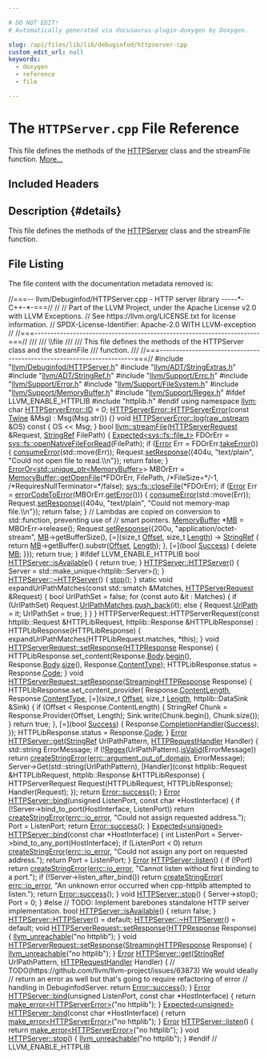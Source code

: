 ```yaml
---

# DO NOT EDIT!
# Automatically generated via docusaurus-plugin-doxygen by Doxygen.

slug: /api/files/lib/lib/debuginfod/httpserver-cpp
custom_edit_url: null
keywords:
  - doxygen
  - reference
  - file

---
```





# The `HTTPServer.cpp` File Reference

<DoxygenPage pluginConfig={pluginConfig}>

This file defines the methods of the <a href="/docs/api/classes/llvm/httpserver">HTTPServer</a> class and the streamFile function. <a href="#details">More...</a>

## Included Headers

<IncludesList>
<IncludesListItem
  filePath="llvm/Debuginfod/HTTPServer.h"
  permalink="/docs/api/files/include/include/llvm/include/llvm/debuginfod/httpserver-h"
  isLocal="true" />
<IncludesListItem
  filePath="llvm/ADT/StringExtras.h"
  permalink="/docs/api/files/include/include/llvm/include/llvm/adt/stringextras-h"
  isLocal="true" />
<IncludesListItem
  filePath="llvm/ADT/StringRef.h"
  permalink="/docs/api/files/include/include/llvm/include/llvm/adt/stringref-h"
  isLocal="true" />
<IncludesListItem
  filePath="llvm/Support/Errc.h"
  permalink="/docs/api/files/include/include/llvm/include/llvm/support/errc-h"
  isLocal="true" />
<IncludesListItem
  filePath="llvm/Support/Error.h"
  permalink="/docs/api/files/include/include/llvm/include/llvm/support/error-h"
  isLocal="true" />
<IncludesListItem
  filePath="llvm/Support/FileSystem.h"
  permalink="/docs/api/files/include/include/llvm/include/llvm/support/filesystem-h"
  isLocal="true" />
<IncludesListItem
  filePath="llvm/Support/MemoryBuffer.h"
  permalink="/docs/api/files/include/include/llvm/include/llvm/support/memorybuffer-h"
  isLocal="true" />
<IncludesListItem
  filePath="llvm/Support/Regex.h"
  permalink="/docs/api/files/include/include/llvm/include/llvm/support/regex-h"
  isLocal="true" />
</IncludesList>

## Description {#details}

This file defines the methods of the <a href="/docs/api/classes/llvm/httpserver">HTTPServer</a> class and the streamFile function.

## File Listing

The file content with the documentation metadata removed is:

<ProgramListing>

<Link id="l00001" /><CodeLine lineNumber="1"><Highlight kind="comment">//===-- llvm/Debuginfod/HTTPServer.cpp - HTTP server library -----&#42;- C++-&#42;-===//</Highlight><Highlight kind="normal"></Highlight></CodeLine>
<Link id="l00002" /><CodeLine lineNumber="2"><Highlight kind="normal"></Highlight><Highlight kind="comment">//</Highlight><Highlight kind="normal"></Highlight></CodeLine>
<Link id="l00003" /><CodeLine lineNumber="3"><Highlight kind="normal"></Highlight><Highlight kind="comment">// Part of the LLVM Project, under the Apache License v2.0 with LLVM Exceptions.</Highlight><Highlight kind="normal"></Highlight></CodeLine>
<Link id="l00004" /><CodeLine lineNumber="4"><Highlight kind="normal"></Highlight><Highlight kind="comment">// See https://llvm.org/LICENSE.txt for license information.</Highlight><Highlight kind="normal"></Highlight></CodeLine>
<Link id="l00005" /><CodeLine lineNumber="5"><Highlight kind="normal"></Highlight><Highlight kind="comment">// SPDX-License-Identifier: Apache-2.0 WITH LLVM-exception</Highlight><Highlight kind="normal"></Highlight></CodeLine>
<Link id="l00006" /><CodeLine lineNumber="6"><Highlight kind="normal"></Highlight><Highlight kind="comment">//</Highlight><Highlight kind="normal"></Highlight></CodeLine>
<Link id="l00007" /><CodeLine lineNumber="7"><Highlight kind="normal"></Highlight><Highlight kind="comment">//===----------------------------------------------------------------------===//</Highlight><Highlight kind="comment"></Highlight></CodeLine>
<Link id="l00008" /><CodeLine lineNumber="8"><Highlight kind="comment">///</Highlight></CodeLine>
<Link id="l00009" /><CodeLine lineNumber="9"><Highlight kind="comment">/// \\file</Highlight></CodeLine>
<Link id="l00010" /><CodeLine lineNumber="10"><Highlight kind="comment">///</Highlight></CodeLine>
<Link id="l00011" /><CodeLine lineNumber="11"><Highlight kind="comment">/// This file defines the methods of the HTTPServer class and the streamFile</Highlight></CodeLine>
<Link id="l00012" /><CodeLine lineNumber="12"><Highlight kind="comment">/// function.</Highlight></CodeLine>
<Link id="l00013" /><CodeLine lineNumber="13"><Highlight kind="comment">///</Highlight><Highlight kind="normal"></Highlight></CodeLine>
<Link id="l00014" /><CodeLine lineNumber="14"><Highlight kind="normal"></Highlight><Highlight kind="comment">//===----------------------------------------------------------------------===//</Highlight><Highlight kind="normal"></Highlight></CodeLine>
<Link id="l00015" /><CodeLine lineNumber="15"><Highlight kind="normal"></Highlight></CodeLine>
<Link id="l00016" /><CodeLine lineNumber="16"><Highlight kind="normal"></Highlight><Highlight kind="preprocessor">#include &quot;<a href="/docs/api/files/include/include/llvm/include/llvm/debuginfod/httpserver-h">llvm/Debuginfod/HTTPServer.h</a>&quot;</Highlight><Highlight kind="normal"></Highlight></CodeLine>
<Link id="l00017" /><CodeLine lineNumber="17"><Highlight kind="normal"></Highlight><Highlight kind="preprocessor">#include &quot;<a href="/docs/api/files/include/include/llvm/include/llvm/adt/stringextras-h">llvm/ADT/StringExtras.h</a>&quot;</Highlight><Highlight kind="normal"></Highlight></CodeLine>
<Link id="l00018" /><CodeLine lineNumber="18"><Highlight kind="normal"></Highlight><Highlight kind="preprocessor">#include &quot;<a href="/docs/api/files/include/include/llvm/include/llvm/adt/stringref-h">llvm/ADT/StringRef.h</a>&quot;</Highlight><Highlight kind="normal"></Highlight></CodeLine>
<Link id="l00019" /><CodeLine lineNumber="19"><Highlight kind="normal"></Highlight><Highlight kind="preprocessor">#include &quot;<a href="/docs/api/files/include/include/llvm/include/llvm/support/errc-h">llvm/Support/Errc.h</a>&quot;</Highlight><Highlight kind="normal"></Highlight></CodeLine>
<Link id="l00020" /><CodeLine lineNumber="20"><Highlight kind="normal"></Highlight><Highlight kind="preprocessor">#include &quot;<a href="/docs/api/files/include/include/llvm/include/llvm/support/error-h">llvm/Support/Error.h</a>&quot;</Highlight><Highlight kind="normal"></Highlight></CodeLine>
<Link id="l00021" /><CodeLine lineNumber="21"><Highlight kind="normal"></Highlight><Highlight kind="preprocessor">#include &quot;<a href="/docs/api/files/include/include/llvm/include/llvm/support/filesystem-h">llvm/Support/FileSystem.h</a>&quot;</Highlight><Highlight kind="normal"></Highlight></CodeLine>
<Link id="l00022" /><CodeLine lineNumber="22"><Highlight kind="normal"></Highlight><Highlight kind="preprocessor">#include &quot;<a href="/docs/api/files/include/include/llvm/include/llvm/support/memorybuffer-h">llvm/Support/MemoryBuffer.h</a>&quot;</Highlight><Highlight kind="normal"></Highlight></CodeLine>
<Link id="l00023" /><CodeLine lineNumber="23"><Highlight kind="normal"></Highlight><Highlight kind="preprocessor">#include &quot;<a href="/docs/api/files/include/include/llvm/include/llvm/support/regex-h">llvm/Support/Regex.h</a>&quot;</Highlight><Highlight kind="normal"></Highlight></CodeLine>
<Link id="l00024" /><CodeLine lineNumber="24"><Highlight kind="normal"></Highlight></CodeLine>
<Link id="l00025" /><CodeLine lineNumber="25"><Highlight kind="normal"></Highlight><Highlight kind="preprocessor">#ifdef LLVM&#95;ENABLE&#95;HTTPLIB</Highlight><Highlight kind="normal"></Highlight></CodeLine>
<Link id="l00026" /><CodeLine lineNumber="26"><Highlight kind="normal"></Highlight><Highlight kind="preprocessor">#include &quot;httplib.h&quot;</Highlight><Highlight kind="normal"></Highlight></CodeLine>
<Link id="l00027" /><CodeLine lineNumber="27"><Highlight kind="normal"></Highlight><Highlight kind="preprocessor">#endif</Highlight><Highlight kind="normal"></Highlight></CodeLine>
<Link id="l00028" /><CodeLine lineNumber="28"><Highlight kind="normal"></Highlight></CodeLine>
<Link id="l00029" /><CodeLine lineNumber="29"><Highlight kind="normal"></Highlight><Highlight kind="keyword">using namespace </Highlight><Highlight kind="normal"><a href="/docs/api/namespaces/llvm">llvm</a>;</Highlight></CodeLine>
<Link id="l00030" /><CodeLine lineNumber="30"><Highlight kind="normal"></Highlight></CodeLine>
<Link id="l00031" /><CodeLine lineNumber="31"><Highlight kind="normal"></Highlight><Highlight kind="keywordtype">char</Highlight><Highlight kind="normal"> <a href="/docs/api/classes/llvm/httpservererror/#a96c18824ef8a11bb1035b3d52e79fe7b">HTTPServerError::ID</a> = 0;</Highlight></CodeLine>
<Link id="l00032" /><CodeLine lineNumber="32"><Highlight kind="normal"></Highlight></CodeLine>
<Link id="l00033" /><CodeLine lineNumber="33" lineLink="/docs/api/classes/llvm/httpservererror/#a699d2418d2f36c113d50c59e8a14e287"><Highlight kind="normal"><a href="/docs/api/classes/llvm/httpservererror/#a699d2418d2f36c113d50c59e8a14e287">HTTPServerError::HTTPServerError</a>(</Highlight><Highlight kind="keyword">const</Highlight><Highlight kind="normal"> <a href="/docs/api/classes/llvm/twine">Twine</a> &amp;Msg) : Msg(Msg.str()) &#123;&#125;</Highlight></CodeLine>
<Link id="l00034" /><CodeLine lineNumber="34"><Highlight kind="normal"></Highlight></CodeLine>
<Link id="l00035" /><CodeLine lineNumber="35" lineLink="/docs/api/classes/llvm/httpservererror/#a70fb08bd9ee431e69222fe4df5baa8e7"><Highlight kind="normal"></Highlight><Highlight kind="keywordtype">void</Highlight><Highlight kind="normal"> <a href="/docs/api/classes/llvm/httpservererror/#a70fb08bd9ee431e69222fe4df5baa8e7">HTTPServerError::log</a>(<a href="/docs/api/classes/llvm/raw-ostream">raw&#95;ostream</a> &amp;OS)</Highlight><Highlight kind="keyword"> const </Highlight><Highlight kind="normal">&#123; OS &lt;&lt; Msg; &#125;</Highlight></CodeLine>
<Link id="l00036" /><CodeLine lineNumber="36"><Highlight kind="normal"></Highlight></CodeLine>
<Link id="l00037" /><CodeLine lineNumber="37" lineLink="/docs/api/namespaces/llvm/#ad7c58f347a240684b93eb7ee8bfd6824"><Highlight kind="normal"></Highlight><Highlight kind="keywordtype">bool</Highlight><Highlight kind="normal"> <a href="/docs/api/namespaces/llvm/#ad7c58f347a240684b93eb7ee8bfd6824">llvm::streamFile</a>(<a href="/docs/api/classes/llvm/httpserverrequest">HTTPServerRequest</a> &amp;Request, <a href="/docs/api/classes/llvm/stringref">StringRef</a> FilePath) &#123;</Highlight></CodeLine>
<Link id="l00038" /><CodeLine lineNumber="38"><Highlight kind="normal">  <a href="/docs/api/classes/llvm/expected">Expected&lt;sys::fs::file&#95;t&gt;</a> FDOrErr = <a href="/docs/api/namespaces/llvm/sys/fs/#ae025e411759250214ffc53ab8d8a5e1d">sys::fs::openNativeFileForRead</a>(FilePath);</Highlight></CodeLine>
<Link id="l00039" /><CodeLine lineNumber="39"><Highlight kind="normal">  </Highlight><Highlight kind="keywordflow">if</Highlight><Highlight kind="normal"> (<a href="/docs/api/classes/llvm/error">Error</a> Err = FDOrErr.<a href="/docs/api/classes/llvm/expected/#a94789df4ebd03dc008e8adebaa66ac1f">takeError</a>()) &#123;</Highlight></CodeLine>
<Link id="l00040" /><CodeLine lineNumber="40"><Highlight kind="normal">    <a href="/docs/api/namespaces/llvm/#aee0e70be66536b9ef7b65ae2e5a45959">consumeError</a>(std::move(Err));</Highlight></CodeLine>
<Link id="l00041" /><CodeLine lineNumber="41"><Highlight kind="normal">    Request.<a href="/docs/api/classes/llvm/httpserverrequest/#a9c4103690fe948aafa737b096a31501a">setResponse</a>(&#123;404u, </Highlight><Highlight kind="stringliteral">&quot;text/plain&quot;</Highlight><Highlight kind="normal">, </Highlight><Highlight kind="stringliteral">&quot;Could not open file to read.\\n&quot;</Highlight><Highlight kind="normal">&#125;);</Highlight></CodeLine>
<Link id="l00042" /><CodeLine lineNumber="42"><Highlight kind="normal">    </Highlight><Highlight kind="keywordflow">return</Highlight><Highlight kind="normal"> </Highlight><Highlight kind="keyword">false</Highlight><Highlight kind="normal">;</Highlight></CodeLine>
<Link id="l00043" /><CodeLine lineNumber="43"><Highlight kind="normal">  &#125;</Highlight></CodeLine>
<Link id="l00044" /><CodeLine lineNumber="44"><Highlight kind="normal">  <a href="/docs/api/classes/llvm/erroror">ErrorOr&lt;std::unique&#95;ptr&lt;MemoryBuffer&gt;</a>&gt; MBOrErr =</Highlight></CodeLine>
<Link id="l00045" /><CodeLine lineNumber="45"><Highlight kind="normal">      <a href="/docs/api/classes/llvm/memorybuffer/#a0163ef693f4fd640ec72a5fe74e5852c">MemoryBuffer::getOpenFile</a>(&#42;FDOrErr, FilePath,</Highlight></CodeLine>
<Link id="l00046" /><CodeLine lineNumber="46"><Highlight kind="normal">                                </Highlight><Highlight kind="comment">/&#42;FileSize=&#42;/</Highlight><Highlight kind="normal">-1,</Highlight></CodeLine>
<Link id="l00047" /><CodeLine lineNumber="47"><Highlight kind="normal">                                </Highlight><Highlight kind="comment">/&#42;RequiresNullTerminator=&#42;/</Highlight><Highlight kind="keyword">false</Highlight><Highlight kind="normal">);</Highlight></CodeLine>
<Link id="l00048" /><CodeLine lineNumber="48"><Highlight kind="normal">  <a href="/docs/api/namespaces/llvm/sys/fs/#a43548658b3d92c080577422f81f38038">sys::fs::closeFile</a>(&#42;FDOrErr);</Highlight></CodeLine>
<Link id="l00049" /><CodeLine lineNumber="49"><Highlight kind="normal">  </Highlight><Highlight kind="keywordflow">if</Highlight><Highlight kind="normal"> (<a href="/docs/api/classes/llvm/error">Error</a> Err = <a href="/docs/api/namespaces/llvm/#ad10875fd499e8e285aaeef615e9b11aa">errorCodeToError</a>(MBOrErr.<a href="/docs/api/classes/llvm/erroror/#a8300c72908f1845c931951ed4b2a2375">getError</a>())) &#123;</Highlight></CodeLine>
<Link id="l00050" /><CodeLine lineNumber="50"><Highlight kind="normal">    <a href="/docs/api/namespaces/llvm/#aee0e70be66536b9ef7b65ae2e5a45959">consumeError</a>(std::move(Err));</Highlight></CodeLine>
<Link id="l00051" /><CodeLine lineNumber="51"><Highlight kind="normal">    Request.<a href="/docs/api/classes/llvm/httpserverrequest/#a9c4103690fe948aafa737b096a31501a">setResponse</a>(&#123;404u, </Highlight><Highlight kind="stringliteral">&quot;text/plain&quot;</Highlight><Highlight kind="normal">, </Highlight><Highlight kind="stringliteral">&quot;Could not memory-map file.\\n&quot;</Highlight><Highlight kind="normal">&#125;);</Highlight></CodeLine>
<Link id="l00052" /><CodeLine lineNumber="52"><Highlight kind="normal">    </Highlight><Highlight kind="keywordflow">return</Highlight><Highlight kind="normal"> </Highlight><Highlight kind="keyword">false</Highlight><Highlight kind="normal">;</Highlight></CodeLine>
<Link id="l00053" /><CodeLine lineNumber="53"><Highlight kind="normal">  &#125;</Highlight></CodeLine>
<Link id="l00054" /><CodeLine lineNumber="54"><Highlight kind="normal">  </Highlight><Highlight kind="comment">// Lambdas are copied on conversion to std::function, preventing use of</Highlight><Highlight kind="normal"></Highlight></CodeLine>
<Link id="l00055" /><CodeLine lineNumber="55"><Highlight kind="normal">  </Highlight><Highlight kind="comment">// smart pointers.</Highlight><Highlight kind="normal"></Highlight></CodeLine>
<Link id="l00056" /><CodeLine lineNumber="56"><Highlight kind="normal">  <a href="/docs/api/classes/llvm/memorybuffer">MemoryBuffer</a> &#42;<a href="/docs/api/classes/mb">MB</a> = MBOrErr-&gt;release();</Highlight></CodeLine>
<Link id="l00057" /><CodeLine lineNumber="57"><Highlight kind="normal">  Request.<a href="/docs/api/classes/llvm/httpserverrequest/#a9c4103690fe948aafa737b096a31501a">setResponse</a>(&#123;200u, </Highlight><Highlight kind="stringliteral">&quot;application/octet-stream&quot;</Highlight><Highlight kind="normal">, <a href="/docs/api/classes/mb">MB</a>-&gt;getBufferSize(),</Highlight></CodeLine>
<Link id="l00058" /><CodeLine lineNumber="58"><Highlight kind="normal">                       &#91;=&#93;(</Highlight><Highlight kind="keywordtype">size&#95;t</Highlight><Highlight kind="normal"> <a href="/docs/api/namespaces/llvm/#a05f5b9a11bdcc5feba62899f95dcf878a3134224cba2545bc57954d3b072aebb4">Offset</a>, </Highlight><Highlight kind="keywordtype">size&#95;t</Highlight><Highlight kind="normal"> <a href="/docs/api/namespaces/llvm/#a05f5b9a11bdcc5feba62899f95dcf878af6d9f1c7b49b7601fae6a545002a6763">Length</a>) -&gt; <a href="/docs/api/classes/llvm/stringref">StringRef</a> &#123;</Highlight></CodeLine>
<Link id="l00059" /><CodeLine lineNumber="59"><Highlight kind="normal">                         </Highlight><Highlight kind="keywordflow">return</Highlight><Highlight kind="normal"> <a href="/docs/api/classes/mb">MB</a>-&gt;getBuffer().substr(<a href="/docs/api/namespaces/llvm/#a05f5b9a11bdcc5feba62899f95dcf878a3134224cba2545bc57954d3b072aebb4">Offset</a>, <a href="/docs/api/namespaces/llvm/#a05f5b9a11bdcc5feba62899f95dcf878af6d9f1c7b49b7601fae6a545002a6763">Length</a>);</Highlight></CodeLine>
<Link id="l00060" /><CodeLine lineNumber="60"><Highlight kind="normal">                       &#125;,</Highlight></CodeLine>
<Link id="l00061" /><CodeLine lineNumber="61"><Highlight kind="normal">                       &#91;=&#93;(</Highlight><Highlight kind="keywordtype">bool</Highlight><Highlight kind="normal"> <a href="/docs/api/files/lib/lib/target/lib/target/aarch64/lib/target/aarch64/disassembler/aarch64disassembler-cpp/#abdb086b34295fb7aa09493c62d798465">Success</a>) &#123; </Highlight><Highlight kind="keyword">delete</Highlight><Highlight kind="normal"> <a href="/docs/api/classes/mb">MB</a>; &#125;&#125;);</Highlight></CodeLine>
<Link id="l00062" /><CodeLine lineNumber="62"><Highlight kind="normal">  </Highlight><Highlight kind="keywordflow">return</Highlight><Highlight kind="normal"> </Highlight><Highlight kind="keyword">true</Highlight><Highlight kind="normal">;</Highlight></CodeLine>
<Link id="l00063" /><CodeLine lineNumber="63"><Highlight kind="normal">&#125;</Highlight></CodeLine>
<Link id="l00064" /><CodeLine lineNumber="64"><Highlight kind="normal"></Highlight></CodeLine>
<Link id="l00065" /><CodeLine lineNumber="65"><Highlight kind="normal"></Highlight><Highlight kind="preprocessor">#ifdef LLVM&#95;ENABLE&#95;HTTPLIB</Highlight><Highlight kind="normal"></Highlight></CodeLine>
<Link id="l00066" /><CodeLine lineNumber="66"><Highlight kind="normal"></Highlight></CodeLine>
<Link id="l00067" /><CodeLine lineNumber="67"><Highlight kind="normal"></Highlight><Highlight kind="keywordtype">bool</Highlight><Highlight kind="normal"> <a href="/docs/api/classes/llvm/httpserver/#acf0f31c71f22a544b52f3e27ca81ee9e">HTTPServer::isAvailable</a>() &#123; </Highlight><Highlight kind="keywordflow">return</Highlight><Highlight kind="normal"> </Highlight><Highlight kind="keyword">true</Highlight><Highlight kind="normal">; &#125;</Highlight></CodeLine>
<Link id="l00068" /><CodeLine lineNumber="68"><Highlight kind="normal"></Highlight></CodeLine>
<Link id="l00069" /><CodeLine lineNumber="69"><Highlight kind="normal"><a href="/docs/api/classes/llvm/httpserver/#a9ac379d2b10c907a322a7f5391c3a8a5">HTTPServer::HTTPServer</a>() &#123; Server = std::make&#95;unique&lt;httplib::Server&gt;(); &#125;</Highlight></CodeLine>
<Link id="l00070" /><CodeLine lineNumber="70"><Highlight kind="normal"></Highlight></CodeLine>
<Link id="l00071" /><CodeLine lineNumber="71"><Highlight kind="normal"><a href="/docs/api/classes/llvm/httpserver/#af09066b05417f9a9ce9f1cd8e5ad9e18">HTTPServer::~HTTPServer</a>() &#123; <a href="/docs/api/classes/llvm/httpserver/#ad6cdeb6e8e3440309d30d2618fcbd7f7">stop</a>(); &#125;</Highlight></CodeLine>
<Link id="l00072" /><CodeLine lineNumber="72"><Highlight kind="normal"></Highlight></CodeLine>
<Link id="l00073" /><CodeLine lineNumber="73"><Highlight kind="normal"></Highlight><Highlight kind="keyword">static</Highlight><Highlight kind="normal"> </Highlight><Highlight kind="keywordtype">void</Highlight><Highlight kind="normal"> expandUrlPathMatches(</Highlight><Highlight kind="keyword">const</Highlight><Highlight kind="normal"> std::smatch &amp;Matches,</Highlight></CodeLine>
<Link id="l00074" /><CodeLine lineNumber="74"><Highlight kind="normal">                                 <a href="/docs/api/classes/llvm/httpserverrequest">HTTPServerRequest</a> &amp;Request) &#123;</Highlight></CodeLine>
<Link id="l00075" /><CodeLine lineNumber="75"><Highlight kind="normal">  </Highlight><Highlight kind="keywordtype">bool</Highlight><Highlight kind="normal"> UrlPathSet = </Highlight><Highlight kind="keyword">false</Highlight><Highlight kind="normal">;</Highlight></CodeLine>
<Link id="l00076" /><CodeLine lineNumber="76"><Highlight kind="normal">  </Highlight><Highlight kind="keywordflow">for</Highlight><Highlight kind="normal"> (</Highlight><Highlight kind="keyword">const</Highlight><Highlight kind="normal"> </Highlight><Highlight kind="keyword">auto</Highlight><Highlight kind="normal"> &amp;it : Matches) &#123;</Highlight></CodeLine>
<Link id="l00077" /><CodeLine lineNumber="77"><Highlight kind="normal">    </Highlight><Highlight kind="keywordflow">if</Highlight><Highlight kind="normal"> (UrlPathSet)</Highlight></CodeLine>
<Link id="l00078" /><CodeLine lineNumber="78"><Highlight kind="normal">      Request.<a href="/docs/api/classes/llvm/httpserverrequest/#ac717be77374df8d58d536f70879b405c">UrlPathMatches</a>.<a href="/docs/api/classes/llvm/smallvectortemplatebase/#af42bfbc067df27c19ee2fc859df58799">push&#95;back</a>(it);</Highlight></CodeLine>
<Link id="l00079" /><CodeLine lineNumber="79"><Highlight kind="normal">    </Highlight><Highlight kind="keywordflow">else</Highlight><Highlight kind="normal"> &#123;</Highlight></CodeLine>
<Link id="l00080" /><CodeLine lineNumber="80"><Highlight kind="normal">      Request.<a href="/docs/api/classes/llvm/httpserverrequest/#a03eafe444d9ad3af469954d86c895d7e">UrlPath</a> = it;</Highlight></CodeLine>
<Link id="l00081" /><CodeLine lineNumber="81"><Highlight kind="normal">      UrlPathSet = </Highlight><Highlight kind="keyword">true</Highlight><Highlight kind="normal">;</Highlight></CodeLine>
<Link id="l00082" /><CodeLine lineNumber="82"><Highlight kind="normal">    &#125;</Highlight></CodeLine>
<Link id="l00083" /><CodeLine lineNumber="83"><Highlight kind="normal">  &#125;</Highlight></CodeLine>
<Link id="l00084" /><CodeLine lineNumber="84"><Highlight kind="normal">&#125;</Highlight></CodeLine>
<Link id="l00085" /><CodeLine lineNumber="85"><Highlight kind="normal"></Highlight></CodeLine>
<Link id="l00086" /><CodeLine lineNumber="86"><Highlight kind="normal">HTTPServerRequest::HTTPServerRequest(</Highlight><Highlight kind="keyword">const</Highlight><Highlight kind="normal"> httplib::Request &amp;HTTPLibRequest,</Highlight></CodeLine>
<Link id="l00087" /><CodeLine lineNumber="87"><Highlight kind="normal">                                     httplib::Response &amp;HTTPLibResponse)</Highlight></CodeLine>
<Link id="l00088" /><CodeLine lineNumber="88"><Highlight kind="normal">    : HTTPLibResponse(HTTPLibResponse) &#123;</Highlight></CodeLine>
<Link id="l00089" /><CodeLine lineNumber="89"><Highlight kind="normal">  expandUrlPathMatches(HTTPLibRequest.matches, &#42;</Highlight><Highlight kind="keyword">this</Highlight><Highlight kind="normal">);</Highlight></CodeLine>
<Link id="l00090" /><CodeLine lineNumber="90"><Highlight kind="normal">&#125;</Highlight></CodeLine>
<Link id="l00091" /><CodeLine lineNumber="91"><Highlight kind="normal"></Highlight></CodeLine>
<Link id="l00092" /><CodeLine lineNumber="92"><Highlight kind="normal"></Highlight><Highlight kind="keywordtype">void</Highlight><Highlight kind="normal"> <a href="/docs/api/classes/llvm/httpserverrequest/#a9c4103690fe948aafa737b096a31501a">HTTPServerRequest::setResponse</a>(<a href="/docs/api/structs/llvm/httpresponse">HTTPResponse</a> Response) &#123;</Highlight></CodeLine>
<Link id="l00093" /><CodeLine lineNumber="93"><Highlight kind="normal">  HTTPLibResponse.set&#95;content(Response.<a href="/docs/api/structs/llvm/httpresponse/#a885a0e8041b6e435881acf183ca088b6">Body</a>.<a href="/docs/api/classes/llvm/stringref/#a46f643f1eb1939362c7dd79361bcbd0e">begin</a>(), Response.<a href="/docs/api/structs/llvm/httpresponse/#a885a0e8041b6e435881acf183ca088b6">Body</a>.<a href="/docs/api/classes/llvm/stringref/#a5db9240c74644c67759dd0f901fc3c7d">size</a>(),</Highlight></CodeLine>
<Link id="l00094" /><CodeLine lineNumber="94"><Highlight kind="normal">                              Response.<a href="/docs/api/structs/llvm/httpresponse/#a7836efd5399c7508e776de141a5bc6b9">ContentType</a>);</Highlight></CodeLine>
<Link id="l00095" /><CodeLine lineNumber="95"><Highlight kind="normal">  HTTPLibResponse.status = Response.<a href="/docs/api/structs/llvm/httpresponse/#afe52333ad78c2469a1595ce6f0688996">Code</a>;</Highlight></CodeLine>
<Link id="l00096" /><CodeLine lineNumber="96"><Highlight kind="normal">&#125;</Highlight></CodeLine>
<Link id="l00097" /><CodeLine lineNumber="97"><Highlight kind="normal"></Highlight></CodeLine>
<Link id="l00098" /><CodeLine lineNumber="98"><Highlight kind="normal"></Highlight><Highlight kind="keywordtype">void</Highlight><Highlight kind="normal"> <a href="/docs/api/classes/llvm/httpserverrequest/#a9c4103690fe948aafa737b096a31501a">HTTPServerRequest::setResponse</a>(<a href="/docs/api/structs/llvm/streaminghttpresponse">StreamingHTTPResponse</a> Response) &#123;</Highlight></CodeLine>
<Link id="l00099" /><CodeLine lineNumber="99"><Highlight kind="normal">  HTTPLibResponse.set&#95;content&#95;provider(</Highlight></CodeLine>
<Link id="l00100" /><CodeLine lineNumber="100"><Highlight kind="normal">      Response.<a href="/docs/api/structs/llvm/streaminghttpresponse/#a8e3c963a18ac2a16b4ea8991b3bb8955">ContentLength</a>, Response.<a href="/docs/api/structs/llvm/streaminghttpresponse/#abc08c5b80a4ce9c0dbca63c14797cf63">ContentType</a>,</Highlight></CodeLine>
<Link id="l00101" /><CodeLine lineNumber="101"><Highlight kind="normal">      &#91;=&#93;(</Highlight><Highlight kind="keywordtype">size&#95;t</Highlight><Highlight kind="normal"> <a href="/docs/api/namespaces/llvm/#a05f5b9a11bdcc5feba62899f95dcf878a3134224cba2545bc57954d3b072aebb4">Offset</a>, </Highlight><Highlight kind="keywordtype">size&#95;t</Highlight><Highlight kind="normal"> <a href="/docs/api/namespaces/llvm/#a05f5b9a11bdcc5feba62899f95dcf878af6d9f1c7b49b7601fae6a545002a6763">Length</a>, httplib::DataSink &amp;Sink) &#123;</Highlight></CodeLine>
<Link id="l00102" /><CodeLine lineNumber="102"><Highlight kind="normal">        if (Offset &lt; Response.ContentLength) &#123;</Highlight></CodeLine>
<Link id="l00103" /><CodeLine lineNumber="103"><Highlight kind="normal">          StringRef Chunk = Response.Provider(Offset, Length);</Highlight></CodeLine>
<Link id="l00104" /><CodeLine lineNumber="104"><Highlight kind="normal">          Sink.write(Chunk.begin(), Chunk.size());</Highlight></CodeLine>
<Link id="l00105" /><CodeLine lineNumber="105"><Highlight kind="normal">        &#125;</Highlight></CodeLine>
<Link id="l00106" /><CodeLine lineNumber="106"><Highlight kind="normal">        </Highlight><Highlight kind="keywordflow">return</Highlight><Highlight kind="normal"> </Highlight><Highlight kind="keyword">true</Highlight><Highlight kind="normal">;</Highlight></CodeLine>
<Link id="l00107" /><CodeLine lineNumber="107"><Highlight kind="normal">      &#125;,</Highlight></CodeLine>
<Link id="l00108" /><CodeLine lineNumber="108"><Highlight kind="normal">      &#91;=&#93;(</Highlight><Highlight kind="keywordtype">bool</Highlight><Highlight kind="normal"> <a href="/docs/api/files/lib/lib/target/lib/target/aarch64/lib/target/aarch64/disassembler/aarch64disassembler-cpp/#abdb086b34295fb7aa09493c62d798465">Success</a>) &#123; Response.<a href="/docs/api/structs/llvm/streaminghttpresponse/#ae8aab521ee9d3a1199c55bedfe8e2e09">CompletionHandler</a>(<a href="/docs/api/files/lib/lib/target/lib/target/aarch64/lib/target/aarch64/disassembler/aarch64disassembler-cpp/#abdb086b34295fb7aa09493c62d798465">Success</a>); &#125;);</Highlight></CodeLine>
<Link id="l00109" /><CodeLine lineNumber="109"><Highlight kind="normal"></Highlight></CodeLine>
<Link id="l00110" /><CodeLine lineNumber="110"><Highlight kind="normal">  HTTPLibResponse.status = Response.<a href="/docs/api/structs/llvm/streaminghttpresponse/#a64a858d95e23ac6c98c94a67fb2ce0bb">Code</a>;</Highlight></CodeLine>
<Link id="l00111" /><CodeLine lineNumber="111"><Highlight kind="normal">&#125;</Highlight></CodeLine>
<Link id="l00112" /><CodeLine lineNumber="112"><Highlight kind="normal"></Highlight></CodeLine>
<Link id="l00113" /><CodeLine lineNumber="113"><Highlight kind="normal"><a href="/docs/api/classes/llvm/error">Error</a> <a href="/docs/api/classes/llvm/httpserver/#a57df1a0b2431ed4c6afb10acfb6108d1">HTTPServer::get</a>(<a href="/docs/api/classes/llvm/stringref">StringRef</a> UrlPathPattern, <a href="/docs/api/namespaces/llvm/#a484725ce6bbff0f1751423cac5f22370">HTTPRequestHandler</a> Handler) &#123;</Highlight></CodeLine>
<Link id="l00114" /><CodeLine lineNumber="114"><Highlight kind="normal">  std::string ErrorMessage;</Highlight></CodeLine>
<Link id="l00115" /><CodeLine lineNumber="115"><Highlight kind="normal">  </Highlight><Highlight kind="keywordflow">if</Highlight><Highlight kind="normal"> (!<a href="/docs/api/namespaces/llvm/objcopy/#a984d2b9acaba365f0a3bbc2f2615280ca86f600672d32a7be1dd6cb035ac61577">Regex</a>(UrlPathPattern).<a href="/docs/api/files/lib/lib/demangle/rustdemangle-cpp/#a103d8cfe62c1651cd70e181746f8a840">isValid</a>(ErrorMessage))</Highlight></CodeLine>
<Link id="l00116" /><CodeLine lineNumber="116"><Highlight kind="normal">    </Highlight><Highlight kind="keywordflow">return</Highlight><Highlight kind="normal"> <a href="/docs/api/namespaces/llvm/#a4d2fd926089a58d482fb67a362e11bad">createStringError</a>(<a href="/docs/api/namespaces/llvm/#a59739a4f15fb2ec57a6b7fcfe938546ba4b82222a0895b538d0597092b3ceab3e">errc::argument&#95;out&#95;of&#95;domain</a>, ErrorMessage);</Highlight></CodeLine>
<Link id="l00117" /><CodeLine lineNumber="117"><Highlight kind="normal">  Server-&gt;Get(std::string(UrlPathPattern),</Highlight></CodeLine>
<Link id="l00118" /><CodeLine lineNumber="118"><Highlight kind="normal">              &#91;Handler&#93;(</Highlight><Highlight kind="keyword">const</Highlight><Highlight kind="normal"> httplib::Request &amp;HTTPLibRequest,</Highlight></CodeLine>
<Link id="l00119" /><CodeLine lineNumber="119"><Highlight kind="normal">                        httplib::Response &amp;HTTPLibResponse) &#123;</Highlight></CodeLine>
<Link id="l00120" /><CodeLine lineNumber="120"><Highlight kind="normal">                HTTPServerRequest Request(HTTPLibRequest, HTTPLibResponse);</Highlight></CodeLine>
<Link id="l00121" /><CodeLine lineNumber="121"><Highlight kind="normal">                Handler(Request);</Highlight></CodeLine>
<Link id="l00122" /><CodeLine lineNumber="122"><Highlight kind="normal">              &#125;);</Highlight></CodeLine>
<Link id="l00123" /><CodeLine lineNumber="123"><Highlight kind="normal">  </Highlight><Highlight kind="keywordflow">return</Highlight><Highlight kind="normal"> <a href="/docs/api/classes/llvm/error/#a4dfd0813c3d0e0a30439b5a3e9196b59">Error::success</a>();</Highlight></CodeLine>
<Link id="l00124" /><CodeLine lineNumber="124"><Highlight kind="normal">&#125;</Highlight></CodeLine>
<Link id="l00125" /><CodeLine lineNumber="125"><Highlight kind="normal"></Highlight></CodeLine>
<Link id="l00126" /><CodeLine lineNumber="126"><Highlight kind="normal"><a href="/docs/api/classes/llvm/error">Error</a> <a href="/docs/api/classes/llvm/httpserver/#a71ab0a18a93070081e4d5570088dc812">HTTPServer::bind</a>(</Highlight><Highlight kind="keywordtype">unsigned</Highlight><Highlight kind="normal"> ListenPort, </Highlight><Highlight kind="keyword">const</Highlight><Highlight kind="normal"> </Highlight><Highlight kind="keywordtype">char</Highlight><Highlight kind="normal"> &#42;HostInterface) &#123;</Highlight></CodeLine>
<Link id="l00127" /><CodeLine lineNumber="127"><Highlight kind="normal">  </Highlight><Highlight kind="keywordflow">if</Highlight><Highlight kind="normal"> (!Server-&gt;bind&#95;to&#95;port(HostInterface, ListenPort))</Highlight></CodeLine>
<Link id="l00128" /><CodeLine lineNumber="128"><Highlight kind="normal">    </Highlight><Highlight kind="keywordflow">return</Highlight><Highlight kind="normal"> <a href="/docs/api/namespaces/llvm/#a4d2fd926089a58d482fb67a362e11bad">createStringError</a>(<a href="/docs/api/namespaces/llvm/#a59739a4f15fb2ec57a6b7fcfe938546bacccc32f2a5f7dc7b87d2f85daea66789">errc::io&#95;error</a>,</Highlight></CodeLine>
<Link id="l00129" /><CodeLine lineNumber="129"><Highlight kind="normal">                             </Highlight><Highlight kind="stringliteral">&quot;Could not assign requested address.&quot;</Highlight><Highlight kind="normal">);</Highlight></CodeLine>
<Link id="l00130" /><CodeLine lineNumber="130"><Highlight kind="normal">  Port = ListenPort;</Highlight></CodeLine>
<Link id="l00131" /><CodeLine lineNumber="131"><Highlight kind="normal">  </Highlight><Highlight kind="keywordflow">return</Highlight><Highlight kind="normal"> <a href="/docs/api/classes/llvm/error/#a4dfd0813c3d0e0a30439b5a3e9196b59">Error::success</a>();</Highlight></CodeLine>
<Link id="l00132" /><CodeLine lineNumber="132"><Highlight kind="normal">&#125;</Highlight></CodeLine>
<Link id="l00133" /><CodeLine lineNumber="133"><Highlight kind="normal"></Highlight></CodeLine>
<Link id="l00134" /><CodeLine lineNumber="134"><Highlight kind="normal"><a href="/docs/api/classes/llvm/expected">Expected&lt;unsigned&gt;</a> <a href="/docs/api/classes/llvm/httpserver/#a71ab0a18a93070081e4d5570088dc812">HTTPServer::bind</a>(</Highlight><Highlight kind="keyword">const</Highlight><Highlight kind="normal"> </Highlight><Highlight kind="keywordtype">char</Highlight><Highlight kind="normal"> &#42;HostInterface) &#123;</Highlight></CodeLine>
<Link id="l00135" /><CodeLine lineNumber="135"><Highlight kind="normal">  </Highlight><Highlight kind="keywordtype">int</Highlight><Highlight kind="normal"> ListenPort = Server-&gt;bind&#95;to&#95;any&#95;port(HostInterface);</Highlight></CodeLine>
<Link id="l00136" /><CodeLine lineNumber="136"><Highlight kind="normal">  </Highlight><Highlight kind="keywordflow">if</Highlight><Highlight kind="normal"> (ListenPort &lt; 0)</Highlight></CodeLine>
<Link id="l00137" /><CodeLine lineNumber="137"><Highlight kind="normal">    </Highlight><Highlight kind="keywordflow">return</Highlight><Highlight kind="normal"> <a href="/docs/api/namespaces/llvm/#a4d2fd926089a58d482fb67a362e11bad">createStringError</a>(<a href="/docs/api/namespaces/llvm/#a59739a4f15fb2ec57a6b7fcfe938546bacccc32f2a5f7dc7b87d2f85daea66789">errc::io&#95;error</a>,</Highlight></CodeLine>
<Link id="l00138" /><CodeLine lineNumber="138"><Highlight kind="normal">                             </Highlight><Highlight kind="stringliteral">&quot;Could not assign any port on requested address.&quot;</Highlight><Highlight kind="normal">);</Highlight></CodeLine>
<Link id="l00139" /><CodeLine lineNumber="139"><Highlight kind="normal">  </Highlight><Highlight kind="keywordflow">return</Highlight><Highlight kind="normal"> Port = ListenPort;</Highlight></CodeLine>
<Link id="l00140" /><CodeLine lineNumber="140"><Highlight kind="normal">&#125;</Highlight></CodeLine>
<Link id="l00141" /><CodeLine lineNumber="141"><Highlight kind="normal"></Highlight></CodeLine>
<Link id="l00142" /><CodeLine lineNumber="142"><Highlight kind="normal"><a href="/docs/api/classes/llvm/error">Error</a> <a href="/docs/api/classes/llvm/httpserver/#a98e1c84406f4cfcae0f250846f16c427">HTTPServer::listen</a>() &#123;</Highlight></CodeLine>
<Link id="l00143" /><CodeLine lineNumber="143"><Highlight kind="normal">  </Highlight><Highlight kind="keywordflow">if</Highlight><Highlight kind="normal"> (!Port)</Highlight></CodeLine>
<Link id="l00144" /><CodeLine lineNumber="144"><Highlight kind="normal">    </Highlight><Highlight kind="keywordflow">return</Highlight><Highlight kind="normal"> <a href="/docs/api/namespaces/llvm/#a4d2fd926089a58d482fb67a362e11bad">createStringError</a>(<a href="/docs/api/namespaces/llvm/#a59739a4f15fb2ec57a6b7fcfe938546bacccc32f2a5f7dc7b87d2f85daea66789">errc::io&#95;error</a>,</Highlight></CodeLine>
<Link id="l00145" /><CodeLine lineNumber="145"><Highlight kind="normal">                             </Highlight><Highlight kind="stringliteral">&quot;Cannot listen without first binding to a port.&quot;</Highlight><Highlight kind="normal">);</Highlight></CodeLine>
<Link id="l00146" /><CodeLine lineNumber="146"><Highlight kind="normal">  </Highlight><Highlight kind="keywordflow">if</Highlight><Highlight kind="normal"> (!Server-&gt;listen&#95;after&#95;bind())</Highlight></CodeLine>
<Link id="l00147" /><CodeLine lineNumber="147"><Highlight kind="normal">    </Highlight><Highlight kind="keywordflow">return</Highlight><Highlight kind="normal"> <a href="/docs/api/namespaces/llvm/#a4d2fd926089a58d482fb67a362e11bad">createStringError</a>(</Highlight></CodeLine>
<Link id="l00148" /><CodeLine lineNumber="148"><Highlight kind="normal">        <a href="/docs/api/namespaces/llvm/#a59739a4f15fb2ec57a6b7fcfe938546bacccc32f2a5f7dc7b87d2f85daea66789">errc::io&#95;error</a>,</Highlight></CodeLine>
<Link id="l00149" /><CodeLine lineNumber="149"><Highlight kind="normal">        </Highlight><Highlight kind="stringliteral">&quot;An unknown error occurred when cpp-httplib attempted to listen.&quot;</Highlight><Highlight kind="normal">);</Highlight></CodeLine>
<Link id="l00150" /><CodeLine lineNumber="150"><Highlight kind="normal">  </Highlight><Highlight kind="keywordflow">return</Highlight><Highlight kind="normal"> <a href="/docs/api/classes/llvm/error/#a4dfd0813c3d0e0a30439b5a3e9196b59">Error::success</a>();</Highlight></CodeLine>
<Link id="l00151" /><CodeLine lineNumber="151"><Highlight kind="normal">&#125;</Highlight></CodeLine>
<Link id="l00152" /><CodeLine lineNumber="152"><Highlight kind="normal"></Highlight></CodeLine>
<Link id="l00153" /><CodeLine lineNumber="153"><Highlight kind="normal"></Highlight><Highlight kind="keywordtype">void</Highlight><Highlight kind="normal"> <a href="/docs/api/classes/llvm/httpserver/#ad6cdeb6e8e3440309d30d2618fcbd7f7">HTTPServer::stop</a>() &#123;</Highlight></CodeLine>
<Link id="l00154" /><CodeLine lineNumber="154"><Highlight kind="normal">  Server-&gt;stop();</Highlight></CodeLine>
<Link id="l00155" /><CodeLine lineNumber="155"><Highlight kind="normal">  Port = 0;</Highlight></CodeLine>
<Link id="l00156" /><CodeLine lineNumber="156"><Highlight kind="normal">&#125;</Highlight></CodeLine>
<Link id="l00157" /><CodeLine lineNumber="157"><Highlight kind="normal"></Highlight></CodeLine>
<Link id="l00158" /><CodeLine lineNumber="158"><Highlight kind="normal"></Highlight><Highlight kind="preprocessor">#else</Highlight><Highlight kind="normal"></Highlight></CodeLine>
<Link id="l00159" /><CodeLine lineNumber="159"><Highlight kind="normal"></Highlight></CodeLine>
<Link id="l00160" /><CodeLine lineNumber="160"><Highlight kind="normal"></Highlight><Highlight kind="comment">// TODO: Implement barebones standalone HTTP server implementation.</Highlight><Highlight kind="normal"></Highlight></CodeLine>
<Link id="l00161" /><CodeLine lineNumber="161" lineLink="/docs/api/classes/llvm/httpserver/#acf0f31c71f22a544b52f3e27ca81ee9e"><Highlight kind="normal"></Highlight><Highlight kind="keywordtype">bool</Highlight><Highlight kind="normal"> <a href="/docs/api/classes/llvm/httpserver/#acf0f31c71f22a544b52f3e27ca81ee9e">HTTPServer::isAvailable</a>() &#123; </Highlight><Highlight kind="keywordflow">return</Highlight><Highlight kind="normal"> </Highlight><Highlight kind="keyword">false</Highlight><Highlight kind="normal">; &#125;</Highlight></CodeLine>
<Link id="l00162" /><CodeLine lineNumber="162"><Highlight kind="normal"></Highlight></CodeLine>
<Link id="l00163" /><CodeLine lineNumber="163"><Highlight kind="normal"><a href="/docs/api/classes/llvm/httpserver/#a9ac379d2b10c907a322a7f5391c3a8a5">HTTPServer::HTTPServer</a>() = </Highlight><Highlight kind="keywordflow">default</Highlight><Highlight kind="normal">;</Highlight></CodeLine>
<Link id="l00164" /><CodeLine lineNumber="164"><Highlight kind="normal"></Highlight></CodeLine>
<Link id="l00165" /><CodeLine lineNumber="165"><Highlight kind="normal"><a href="/docs/api/classes/llvm/httpserver/#af09066b05417f9a9ce9f1cd8e5ad9e18">HTTPServer::~HTTPServer</a>() = </Highlight><Highlight kind="keywordflow">default</Highlight><Highlight kind="normal">;</Highlight></CodeLine>
<Link id="l00166" /><CodeLine lineNumber="166"><Highlight kind="normal"></Highlight></CodeLine>
<Link id="l00167" /><CodeLine lineNumber="167" lineLink="/docs/api/classes/llvm/httpserverrequest/#aced53d3df8740a243b2f7c2922ea7396"><Highlight kind="normal"></Highlight><Highlight kind="keywordtype">void</Highlight><Highlight kind="normal"> <a href="/docs/api/classes/llvm/httpserverrequest/#a9c4103690fe948aafa737b096a31501a">HTTPServerRequest::setResponse</a>(<a href="/docs/api/structs/llvm/httpresponse">HTTPResponse</a> Response) &#123;</Highlight></CodeLine>
<Link id="l00168" /><CodeLine lineNumber="168"><Highlight kind="normal">  <a href="/docs/api/files/include/include/llvm/include/llvm/support/errorhandling-h/#ace243f5c25697a1107cce46626b3dc94">llvm&#95;unreachable</a>(</Highlight><Highlight kind="stringliteral">&quot;no httplib&quot;</Highlight><Highlight kind="normal">);</Highlight></CodeLine>
<Link id="l00169" /><CodeLine lineNumber="169"><Highlight kind="normal">&#125;</Highlight></CodeLine>
<Link id="l00170" /><CodeLine lineNumber="170"><Highlight kind="normal"></Highlight></CodeLine>
<Link id="l00171" /><CodeLine lineNumber="171" lineLink="/docs/api/classes/llvm/httpserverrequest/#a9c4103690fe948aafa737b096a31501a"><Highlight kind="normal"></Highlight><Highlight kind="keywordtype">void</Highlight><Highlight kind="normal"> <a href="/docs/api/classes/llvm/httpserverrequest/#a9c4103690fe948aafa737b096a31501a">HTTPServerRequest::setResponse</a>(<a href="/docs/api/structs/llvm/streaminghttpresponse">StreamingHTTPResponse</a> Response) &#123;</Highlight></CodeLine>
<Link id="l00172" /><CodeLine lineNumber="172"><Highlight kind="normal">  <a href="/docs/api/files/include/include/llvm/include/llvm/support/errorhandling-h/#ace243f5c25697a1107cce46626b3dc94">llvm&#95;unreachable</a>(</Highlight><Highlight kind="stringliteral">&quot;no httplib&quot;</Highlight><Highlight kind="normal">);</Highlight></CodeLine>
<Link id="l00173" /><CodeLine lineNumber="173"><Highlight kind="normal">&#125;</Highlight></CodeLine>
<Link id="l00174" /><CodeLine lineNumber="174"><Highlight kind="normal"></Highlight></CodeLine>
<Link id="l00175" /><CodeLine lineNumber="175" lineLink="/docs/api/classes/llvm/httpserver/#a57df1a0b2431ed4c6afb10acfb6108d1"><Highlight kind="normal"><a href="/docs/api/classes/llvm/error">Error</a> <a href="/docs/api/classes/llvm/httpserver/#a57df1a0b2431ed4c6afb10acfb6108d1">HTTPServer::get</a>(<a href="/docs/api/classes/llvm/stringref">StringRef</a> UrlPathPattern, <a href="/docs/api/namespaces/llvm/#a484725ce6bbff0f1751423cac5f22370">HTTPRequestHandler</a> Handler) &#123;</Highlight></CodeLine>
<Link id="l00176" /><CodeLine lineNumber="176"><Highlight kind="normal">  </Highlight><Highlight kind="comment">// TODO(https://github.com/llvm/llvm-project/issues/63873) We would ideally</Highlight><Highlight kind="normal"></Highlight></CodeLine>
<Link id="l00177" /><CodeLine lineNumber="177"><Highlight kind="normal">  </Highlight><Highlight kind="comment">// return an error as well but that&#39;s going to require refactoring of error</Highlight><Highlight kind="normal"></Highlight></CodeLine>
<Link id="l00178" /><CodeLine lineNumber="178"><Highlight kind="normal">  </Highlight><Highlight kind="comment">// handling in DebuginfodServer.</Highlight><Highlight kind="normal"></Highlight></CodeLine>
<Link id="l00179" /><CodeLine lineNumber="179"><Highlight kind="normal">  </Highlight><Highlight kind="keywordflow">return</Highlight><Highlight kind="normal"> <a href="/docs/api/classes/llvm/error/#a4dfd0813c3d0e0a30439b5a3e9196b59">Error::success</a>();</Highlight></CodeLine>
<Link id="l00180" /><CodeLine lineNumber="180"><Highlight kind="normal">&#125;</Highlight></CodeLine>
<Link id="l00181" /><CodeLine lineNumber="181"><Highlight kind="normal"></Highlight></CodeLine>
<Link id="l00182" /><CodeLine lineNumber="182" lineLink="/docs/api/classes/llvm/httpserver/#a71ab0a18a93070081e4d5570088dc812"><Highlight kind="normal"><a href="/docs/api/classes/llvm/error">Error</a> <a href="/docs/api/classes/llvm/httpserver/#a71ab0a18a93070081e4d5570088dc812">HTTPServer::bind</a>(</Highlight><Highlight kind="keywordtype">unsigned</Highlight><Highlight kind="normal"> ListenPort, </Highlight><Highlight kind="keyword">const</Highlight><Highlight kind="normal"> </Highlight><Highlight kind="keywordtype">char</Highlight><Highlight kind="normal"> &#42;HostInterface) &#123;</Highlight></CodeLine>
<Link id="l00183" /><CodeLine lineNumber="183"><Highlight kind="normal">  </Highlight><Highlight kind="keywordflow">return</Highlight><Highlight kind="normal"> <a href="/docs/api/namespaces/llvm/#a9999bd897fc8a1648bd69b36fee2d357">make&#95;error&lt;HTTPServerError&gt;</a>(</Highlight><Highlight kind="stringliteral">&quot;no httplib&quot;</Highlight><Highlight kind="normal">);</Highlight></CodeLine>
<Link id="l00184" /><CodeLine lineNumber="184"><Highlight kind="normal">&#125;</Highlight></CodeLine>
<Link id="l00185" /><CodeLine lineNumber="185"><Highlight kind="normal"></Highlight></CodeLine>
<Link id="l00186" /><CodeLine lineNumber="186" lineLink="/docs/api/classes/llvm/httpserver/#a651089c68a125fef2b3eab637b44f782"><Highlight kind="normal"><a href="/docs/api/classes/llvm/expected">Expected&lt;unsigned&gt;</a> <a href="/docs/api/classes/llvm/httpserver/#a71ab0a18a93070081e4d5570088dc812">HTTPServer::bind</a>(</Highlight><Highlight kind="keyword">const</Highlight><Highlight kind="normal"> </Highlight><Highlight kind="keywordtype">char</Highlight><Highlight kind="normal"> &#42;HostInterface) &#123;</Highlight></CodeLine>
<Link id="l00187" /><CodeLine lineNumber="187"><Highlight kind="normal">  </Highlight><Highlight kind="keywordflow">return</Highlight><Highlight kind="normal"> <a href="/docs/api/namespaces/llvm/#a9999bd897fc8a1648bd69b36fee2d357">make&#95;error&lt;HTTPServerError&gt;</a>(</Highlight><Highlight kind="stringliteral">&quot;no httplib&quot;</Highlight><Highlight kind="normal">);</Highlight></CodeLine>
<Link id="l00188" /><CodeLine lineNumber="188"><Highlight kind="normal">&#125;</Highlight></CodeLine>
<Link id="l00189" /><CodeLine lineNumber="189"><Highlight kind="normal"></Highlight></CodeLine>
<Link id="l00190" /><CodeLine lineNumber="190" lineLink="/docs/api/classes/llvm/httpserver/#a98e1c84406f4cfcae0f250846f16c427"><Highlight kind="normal"><a href="/docs/api/classes/llvm/error">Error</a> <a href="/docs/api/classes/llvm/httpserver/#a98e1c84406f4cfcae0f250846f16c427">HTTPServer::listen</a>() &#123;</Highlight></CodeLine>
<Link id="l00191" /><CodeLine lineNumber="191"><Highlight kind="normal">  </Highlight><Highlight kind="keywordflow">return</Highlight><Highlight kind="normal"> <a href="/docs/api/namespaces/llvm/#a9999bd897fc8a1648bd69b36fee2d357">make&#95;error&lt;HTTPServerError&gt;</a>(</Highlight><Highlight kind="stringliteral">&quot;no httplib&quot;</Highlight><Highlight kind="normal">);</Highlight></CodeLine>
<Link id="l00192" /><CodeLine lineNumber="192"><Highlight kind="normal">&#125;</Highlight></CodeLine>
<Link id="l00193" /><CodeLine lineNumber="193"><Highlight kind="normal"></Highlight></CodeLine>
<Link id="l00194" /><CodeLine lineNumber="194" lineLink="/docs/api/classes/llvm/httpserver/#ad6cdeb6e8e3440309d30d2618fcbd7f7"><Highlight kind="normal"></Highlight><Highlight kind="keywordtype">void</Highlight><Highlight kind="normal"> <a href="/docs/api/classes/llvm/httpserver/#ad6cdeb6e8e3440309d30d2618fcbd7f7">HTTPServer::stop</a>() &#123;</Highlight></CodeLine>
<Link id="l00195" /><CodeLine lineNumber="195"><Highlight kind="normal">  <a href="/docs/api/files/include/include/llvm/include/llvm/support/errorhandling-h/#ace243f5c25697a1107cce46626b3dc94">llvm&#95;unreachable</a>(</Highlight><Highlight kind="stringliteral">&quot;no httplib&quot;</Highlight><Highlight kind="normal">);</Highlight></CodeLine>
<Link id="l00196" /><CodeLine lineNumber="196"><Highlight kind="normal">&#125;</Highlight></CodeLine>
<Link id="l00197" /><CodeLine lineNumber="197"><Highlight kind="normal"></Highlight></CodeLine>
<Link id="l00198" /><CodeLine lineNumber="198"><Highlight kind="normal"></Highlight><Highlight kind="preprocessor">#endif </Highlight><Highlight kind="comment">// LLVM&#95;ENABLE&#95;HTTPLIB</Highlight><Highlight kind="normal"></Highlight></CodeLine>

</ProgramListing>

</DoxygenPage>
